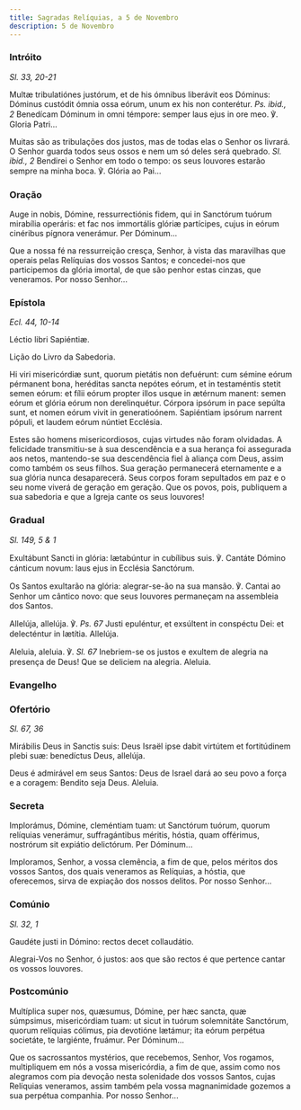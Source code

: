 ```yaml
---
title: Sagradas Relíquias, a 5 de Novembro
description: 5 de Novembro
---
```


### Intróito

<em>Sl. 33, 20-21</em>

<div class="side-by-side not-content">

Multæ tribulatiónes justórum, et de his ómnibus liberávit eos Dóminus:
    Dóminus custódit ómnia ossa eórum, unum ex his non conterétur.
    <em>Ps. ibid., 2</em> Benedícam Dóminum in omni témpore: semper laus ejus in
    ore meo. ℣. Gloria Patri...

Muitas são as tribulações dos justos, mas de todas elas o Senhor os livrará.
    O Senhor guarda todos seus ossos e nem um só deles será quebrado.
    <em>Sl. ibid., 2</em> Bendirei o Senhor em todo o tempo: os seus louvores estarão
    sempre na minha boca. ℣. Glória ao Pai...

</div>

### Oração

<div class="side-by-side not-content">

Auge in nobis, Dómine, ressurrectiónis fidem, qui in Sanctórum tuórum
    mirabília operáris: et fac nos immortális glóriæ partícipes, cujus in eórum
    cinéribus pígnora venerámur. Per Dóminum...

Que a nossa fé na ressurreição cresça, Senhor, à vista das maravilhas que
    operais pelas Relíquias dos vossos Santos; e concedei-nos que participemos
    da glória imortal, de que são penhor estas cinzas, que veneramos. Por nosso
    Senhor...

</div>

### Epístola

<em>Ecl. 44, 10-14</em>

<div class="side-by-side not-content">

Léctio libri Sapiéntiæ.

Lição do Livro da Sabedoria.

Hi viri misericórdiæ sunt, quorum pietátis non defuérunt: cum sémine eórum
    pérmanent bona, heréditas sancta nepótes eórum, et in testaméntis stetit
    semen eórum: et fílii eórum propter illos usque in ætérnum manent: semen
    eórum et glória eórum non derelinquétur. Córpora ipsórum in pace sepúlta
    sunt, et nomen eórum vivit in generatioónem. Sapiéntiam ipsórum narrent
    pópuli, et laudem eórum núntiet Ecclésia.

Estes são homens misericordiosos, cujas virtudes não foram olvidadas. A
    felicidade transmitiu-se à sua descendência e a sua herança foi assegurada
    aos netos, mantendo-se sua descendência fiel à aliança com Deus, assim como
    também os seus filhos. Sua geração permanecerá eternamente e a sua glória
    nunca desaparecerá. Seus corpos foram sepultados em paz e o seu nome viverá
    de geração em geração. Que os povos, pois, publiquem a sua sabedoria e que a
    Igreja cante os seus louvores!

</div>

### Gradual

<em>Sl. 149, 5 & 1</em>

<div class="side-by-side not-content">

Exultábunt Sancti in glória: lætabúntur in cubílibus suis. ℣. Cantáte Dómino
    cánticum novum: laus ejus in Ecclésia Sanctórum.

Os Santos exultarão na glória: alegrar-se-ão na sua mansão. ℣. Cantai ao
    Senhor um cântico novo: que seus louvores permaneçam na assembleia dos
    Santos.

Allelúja, allelúja. ℣. <em>Ps. 67</em> Justi epuléntur, et exsúltent in
    conspéctu Dei: et delecténtur in lætítia. Allelúja.

Aleluia, aleluia. ℣. <em>Sl. 67</em> Inebriem-se os justos e exultem de
    alegria na presença de Deus! Que se deliciem na alegria. Aleluia.

</div>


### Evangelho

<LinkCard
  title="Evangelho Muitos Mártires "
  href="/missal/santos/7muitosmartires2#evangelho"
/>

### Ofertório

<em>Sl. 67, 36</em>

<div class="side-by-side not-content">

Mirábilis Deus in Sanctis suis: Deus Israël ipse dabit virtútem et
    fortitúdinem plebi suæ: benedíctus Deus, allelúja.

Deus é admirável em seus Santos: Deus de Israel dará ao seu povo a força e a
    coragem: Bendito seja Deus. Aleluia.

</div>

### Secreta

<div class="side-by-side not-content">

Implorámus, Dómine, cleméntiam tuam: ut Sanctórum tuórum, quorum relíquias
    venerámur, suffragántibus méritis, hóstia, quam offérimus, nostrórum sit
    expiátio delictórum. Per Dóminum...

Imploramos, Senhor, a vossa clemência, a fim de que, pelos méritos dos
    vossos Santos, dos quais veneramos as Relíquias, a hóstia, que oferecemos,
    sirva de expiação dos nossos delitos. Por nosso Senhor...

</div>

### Comúnio

<em>Sl. 32, 1</em>

<div class="side-by-side not-content">

Gaudéte justi in Dómino: rectos decet collaudátio.

Alegrai-Vos no Senhor, ó justos: aos que são rectos é que pertence cantar os
    vossos louvores.

</div>

### Postcomúnio

<div class="side-by-side not-content">

Multíplica super nos, quæsumus, Dómine, per hæc sancta, quæ súmpsimus,
    misericórdiam tuam: ut sicut in tuórum solemnitáte Sanctórum, quorum
    relíquias cólimus, pia devotióne lætámur; ita eórum perpétua societáte, te
    largiénte, fruámur. Per Dóminum...

Que os sacrossantos mystérios, que recebemos, Senhor, Vos rogamos,
    multipliquem em nós a vossa misericórdia, a fim de que, assim como nos
    alegramos com pia devoção nesta solenidade dos vossos Santos, cujas
    Relíquias veneramos, assim também pela vossa magnanimidade gozemos a sua
    perpétua companhia. Por nosso Senhor...

</div>
